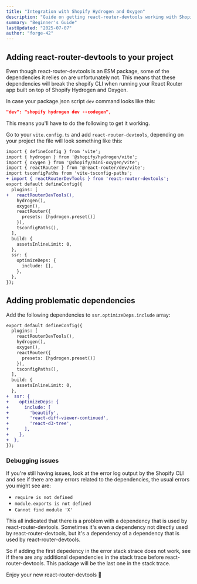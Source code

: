 ```yaml
---
title: "Integration with Shopify Hydrogen and Oxygen"
description: "Guide on getting react-router-devtools working with Shopify Hydrogen and Oxygen"
summary: "Beginner's Guide"
lastUpdated: "2025-07-07"
author: "forge-42"
---
```


## Adding react-router-devtools to your project

Even though react-router-devtools is an ESM package, some of the dependencies it relies on are unfortunately not. This means that
these dependencies will break the shopify CLI when running your React Router app built on top of Shopify Hydrogen and Oxygen.

In case your package.json script `dev` command looks like this:

```json
"dev": "shopify hydrogen dev --codegen",
```

This means you'll have to do the following to get it working.

Go to your `vite.config.ts` and add `react-router-devtools`, depending on your project the file will look something like this:
```diff
import { defineConfig } from 'vite';
import { hydrogen } from '@shopify/hydrogen/vite';
import { oxygen } from '@shopify/mini-oxygen/vite';
import { reactRouter } from '@react-router/dev/vite';
import tsconfigPaths from 'vite-tsconfig-paths';
+ import { reactRouterDevTools } from 'react-router-devtools';
export default defineConfig({
  plugins: [
+   reactRouterDevTools(),
    hydrogen(),
    oxygen(),
    reactRouter({
      presets: [hydrogen.preset()]
    }),
    tsconfigPaths(),
  ],
  build: {
    assetsInlineLimit: 0,
  },
  ssr: {
    optimizeDeps: {
      include: [],
    },
  },
});

```
## Adding problematic dependencies

Add the following dependencies to `ssr.optimizeDeps.include` array:
```diff
export default defineConfig({
  plugins: [
    reactRouterDevTools(),
    hydrogen(),
    oxygen(),
    reactRouter({
      presets: [hydrogen.preset()]
    }),
    tsconfigPaths(),
  ],
  build: {
    assetsInlineLimit: 0,
  },
+  ssr: {
+    optimizeDeps: {
+      include: [
+        'beautify',
+        'react-diff-viewer-continued',
+        'react-d3-tree',
+      ],
+    },
+  },
});
```

### Debugging issues
If you're still having issues, look at the error log output by the Shopify CLI and see if there are any errors related to the dependencies, the usual errors you might see are:
- `require is not defined`
- `module.exports is not defined`
- `Cannot find module 'X'`

This all indicated that there is a problem with a dependency that is used by react-router-devtools. Sometimes it's even a dependency not
directly used by react-router-devtools, but it's a dependency of a dependency that is used by react-router-devtools.

So if adding the first depedency in the error stack strace does not work, see if there are any additional dependencies in the stack trace before
react-router-devtools. This package will be the last one in the stack trace.


Enjoy your new react-router-devtools 🚀
